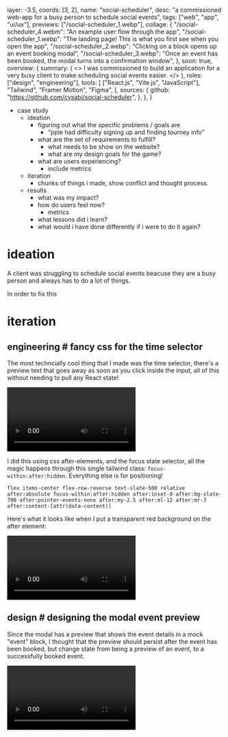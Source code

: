   layer: -3.5,
  coords: [3, 2],
  name: "social-scheduler",
  desc: "a commissioned web-app for a busy person to schedule social events",
  tags: ["web", "app", "ui/ux"],
  previews: ["/social-scheduler_1.webp"],
  collage: {
    "/social-scheduler_4.webm": "An example user flow through the app",
    "/social-scheduler_1.webp":
      "The landing page! This is what you first see when you open the app",
    "/social-scheduler_2.webp":
      "Clicking on a block opens up an event booking modal",
    "/social-scheduler_3.webp":
      "Once an event has been booked, the modal turns into a confirmation window",
  },
  soon: true,
  overview: {
    summary: (
      <>
        I was commissioned to build an application for a very busy client to
        make scheduling social events easier.
      </>
    ),
    roles: ["design", "engineering"],
    tools: [
      ["React.js", "Vite.js", "JavaScript"],
      "Tailwind",
      "Framer Motion",
      "Figma",
    ],
    sources: {
      github: "https://github.com/cysabi/social-scheduler",
    },
  },
}

- case study
  - ideation
    - figuring out what the specific problems / goals are
      - "pple had difficulty signing up and finding tourney info"
    - what are the set of requirements to fulfill?
      - what needs to be show on the website?
      - what are my design goals for the game?
    - what are users experiencing?
      - include metrics
  - iteration
    - chunks of things i made, show conflict and thought process.
  - results
    - what was my impact?
    - how do users feel now?
      - metrics
    - what lessons did i learn?
    - what would i have done differently if i were to do it again?

# ideation

A client was struggling to schedule social events beacuse they are a busy person and always has to do a lot of things.

In order to fix this

# iteration

## engineering # fancy css for the time selector

The most techncially cool thing that I made was the time selector, there's a preview text that goes away as soon as you click inside the input, all of this without needing to pull any React state!

![](/social-scheduler_6.webm)

I did this using css after-elements, and the focus state selector, all the magic happens through this single tailwind class: `focus-within:after:hidden`. Everything else is for positioning!

```
flex items-center flex-row-reverse text-slate-500 relative after:absolute focus-within:after:hidden after:inset-0 after:bg-slate-700 after:pointer-events-none after:my-2.5 after:ml-12 after:mr-3 after:content-[attr(data-content)]
```

Here's what it looks like when I put a transparent red background on the after element:

![](/social-scheduler_7.webm)

## design # designing the modal event preview

Since the modal has a preview that shows the event details in a mock "event" block,
I thought that the preview should persist after the event has been booked, but change state from being a preview of an event, to a successfully booked event.

![](/social-scheduler_5.webm)
